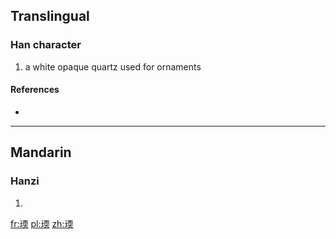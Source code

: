 ==Translingual==

===Han character===
{{Han char|rn=96|rad=玉|as=09|sn=13|four=|canj=MGMBK}}

# a white opaque quartz used for ornaments

====References====
* {{Han ref|kx=0737.060|dkj=21108|dj=1148.090|hdz=21126.010|uh=744C|ud=29772}}

----

==Mandarin==

===Hanzi===
{{cmn-hanzi|pin=[[ruǎn]] ([[ruan3]])|wg=juan<sup>3</sup>}}

# {{defn|lang=cmn|sort=玉09}}

[[fr:瑌]]
[[pl:瑌]]
[[zh:瑌]]
